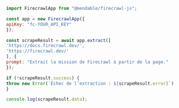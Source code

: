 ```js Node
import FirecrawlApp from "@mendable/firecrawl-js";

const app = new FirecrawlApp({
apiKey: "fc-YOUR_API_KEY"
});

const scrapeResult = await app.extract([
'https://docs.firecrawl.dev/',
'https://firecrawl.dev/'
], {
prompt: "Extrait la mission de Firecrawl à partir de la page."
});

if (!scrapeResult.success) {
throw new Error(`Échec de l’extraction : ${scrapeResult.error}`)
}

console.log(scrapeResult.data);
```
